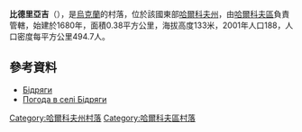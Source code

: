 {{coord|49|52|37|N|35|58|48|E|scale:100000_region:UA|display=title}}

'''比德里亞吉'''（{{lang-uk|Бідряги}}），是[[烏克蘭|烏克蘭]]的村落，位於該國東部[[哈爾科夫州|哈爾科夫州]]，由[[哈爾科夫區|哈爾科夫區]]負責管轄，始建於1680年，面積0.38平方公里，海拔高度133米，2001年人口188，人口密度每平方公里494.7人。

==參考資料==
*[http://w1.c1.rada.gov.ua/pls/z7502/A005?rdat1=09.01.2009&rf7571=34011 Бідряги]{{dead link|date=2018年3月 |bot=InternetArchiveBot |fix-attempted=yes }}
* [http://weather.in.ua/ua/har'kovskaja/1179 Погода в селі Бідряги] {{Wayback|url=http://weather.in.ua/ua/har%27kovskaja/1179 |date=20160323023813 }}

{{DEFAULTSORT:Бідряги}}
[[Category:哈爾科夫州村落|Category:哈爾科夫州村落]]
[[Category:哈爾科夫區村落|Category:哈爾科夫區村落]]


{{Kharkiv-geo-stub}}